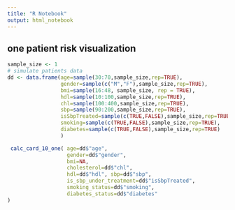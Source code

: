 ```yaml
---
title: "R Notebook"
output: html_notebook
---
```



## one patient risk visualization 
```r
sample_size <- 1
# simulate patients data
dd <- data.frame(age=sample(30:70,sample_size,rep=TRUE),
                 gender=sample(c("M","F"),sample_size,rep=TRUE),
                 bmi=sample(16:48, sample_size, rep = TRUE),
                 hdl=sample(10:100,sample_size,rep=TRUE),
                 chl=sample(100:400,sample_size,rep=TRUE),
                 sbp=sample(90:200,sample_size,rep=TRUE),
                 isSbpTreated=sample(c(TRUE,FALSE),sample_size,rep=TRUE),
                 smoking=sample(c(TRUE,FALSE),sample_size,rep=TRUE),
                 diabetes=sample(c(TRUE,FALSE),sample_size,rep=TRUE)
                 )

 calc_card_10_one( age=dd$"age",
                   gender=dd$"gender",
                   bmi=NA,
                   cholesterol=dd$"chl",
                   hdl=dd$"hdl", sbp=dd$"sbp",
                   is_sbp_under_treatment=dd$"isSbpTreated",
                   smoking_status=dd$"smoking",
                   diabetes_status=dd$"diabetes"
)


```
